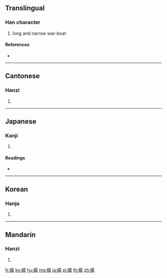 {{character info/new}}
==Translingual==

===Han character===
{{Han char|rn=137|rad=舟|as=14|sn=20|four=24432|canj=HYTBO}}

# long and narrow war-boat

====References====
* {{Han ref|kx=1013.040|dkj=30574|dj=1471.320|hdz=53068.130|uh=8268|ud=33384|bh=F4B6|bd=62646}}

----

==Cantonese==

===Hanzi===
{{yue-hanzi|jyut=|y=mung4}}

# {{defn|lang=yue|sort=舟14}}

----

==Japanese==

===Kanji===
{{ja-kanji|grade=|rs=舟14}}

# {{defn|lang=ja|sort=舟14}}

====Readings====
* {{ja-readings|on=[[もう]] (mō), [[ぼう]] (bō)|kun=[[いくさぶね]] (ikusabune)|nanori=}}

----

==Korean==

===Hanja===
{{ko-hanja|hangeul=몽|eumhun=|rv=mong|mr=mong|y=mong}}

# {{defn|lang=ko|sort=舟14}}

----

==Mandarin==

===Hanzi===
{{cmn-hanzi|pin=[[méng]] ([[meng2]])|wg=meng<sup>2</sup>}}

# {{defn|lang=cmn|sort=舟14}}

[[fr:艨]]
[[ko:艨]]
[[hu:艨]]
[[mg:艨]]
[[ja:艨]]
[[pl:艨]]
[[th:艨]]
[[zh:艨]]